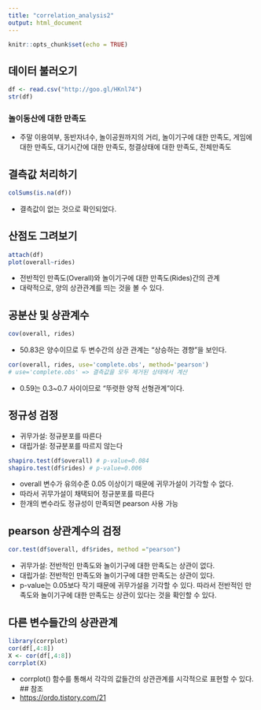 ---
title: "correlation_analysis2"
output: html_document
---

```{r setup, include=FALSE}
knitr::opts_chunk$set(echo = TRUE)
```

## 데이터 불러오기
```{r}
df <- read.csv("http://goo.gl/HKnl74")
str(df)
```
### 놀이동산에 대한 만족도
- 주말 이용여부, 동반자녀수, 놀이공원까지의 거리, 놀이기구에 대한 만족도,
게임에 대한 만족도, 대기시간에 대한 만족도, 청결상태에 대한 만족도, 전체만족도

## 결측값 처리하기
```{r}
colSums(is.na(df))
```
- 결측값이 없는 것으로 확인되었다.

## 산점도 그려보기
```{r}
attach(df)
plot(overall~rides)
```
- 전반적인 만족도(Overall)와 놀이기구에 대한 만족도(Rides)간의 관계
- 대략적으로, 양의 상관관계를 띄는 것을 볼 수 있다.

## 공분산 및 상관계수
```{r}
cov(overall, rides)
```
- 50.83은 양수이므로 두 변수간의 상관 관계는 "상승하는 경향"을 보인다.
```{r}
cor(overall, rides, use='complete.obs', method='pearson')
# use='complete.obs' => 결측값을 모두 제거된 상태에서 계산
```
- 0.59는 0.3~0.7 사이이므로 "뚜렷한 양적 선형관계"이다.

## 정규성 검정
- 귀무가설: 정규분포를 따른다
- 대립가설: 정규분포를 따르지 않는다
```{r}
shapiro.test(df$overall) # p-value=0.084
shapiro.test(df$rides) # p-value=0.006
```
- overall 변수가 유의수준 0.05 이상이기 때문에 귀무가설이 기각할 수 없다. 
- 따라서 귀무가설이 채택되어 정규분포를 따른다
- 한개의 변수라도 정규성이 만족되면 pearson 사용 가능
  
## pearson 상관계수의 검정
```{r}
cor.test(df$overall, df$rides, method ="pearson")
```
- 귀무가설: 전반적인 만족도와 놀이기구에 대한 만족도는 상관이 없다.
- 대립가설: 전반적인 만족도와 놀이기구에 대한 만족도는 상관이 있다. 
- p-value는 0.05보다 작기 때문에 귀무가설을 기각할 수 있다. 따라서 전반적인 만족도와 놀이기구에 대한 만족도는 상관이 있다는 것을 확인할 수 있다. 

## 다른 변수들간의 상관관계
```{r}
library(corrplot)
cor(df[,4:8])
X <- cor(df[,4:8])
corrplot(X)
```
- corrplot() 함수를 통해서 각각의 값들간의 상관관계를 시각적으로 표현할 수 있다. 
## 참조
- [https://ordo.tistory.com/21](https://ordo.tistory.com/21)

